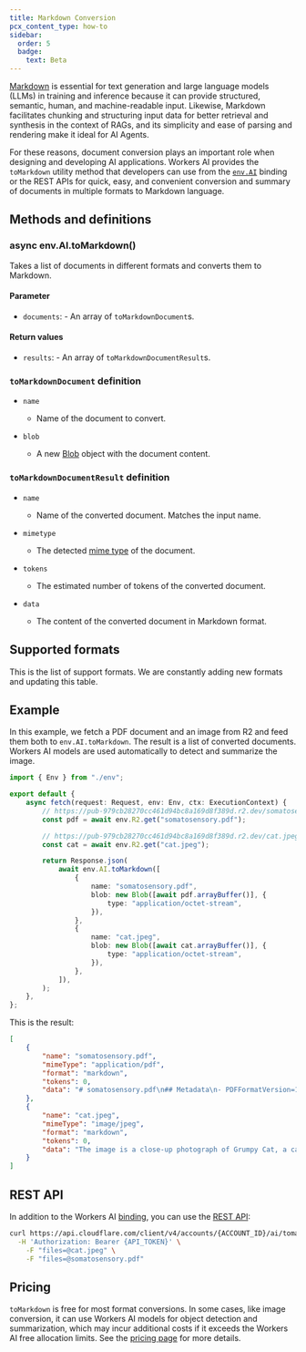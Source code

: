 ```yaml
---
title: Markdown Conversion
pcx_content_type: how-to
sidebar:
  order: 5
  badge:
    text: Beta
---
```



[Markdown](https://en.wikipedia.org/wiki/Markdown) is essential for text generation and large language models (LLMs) in training and inference because it can provide structured, semantic, human, and machine-readable input. Likewise, Markdown facilitates chunking and structuring input data for better retrieval and synthesis in the context of RAGs, and its simplicity and ease of parsing and rendering make it ideal for AI Agents.

For these reasons, document conversion plays an important role when designing and developing AI applications. Workers AI provides the `toMarkdown` utility method that developers can use from the [`env.AI`](/workers-ai/configuration/bindings/) binding or the REST APIs for quick, easy, and convenient conversion and summary of documents in multiple formats to Markdown language.

## Methods and definitions

### async env.AI.toMarkdown()

Takes a list of documents in different formats and converts them to Markdown.

#### Parameter

- <code>documents</code>: <Type text="array" />- An array of
  `toMarkdownDocument`s.

#### Return values

- <code>results</code>: <Type text="array" />- An array of
  `toMarkdownDocumentResult`s.

### `toMarkdownDocument` definition

- `name` <Type text="string" />

  - Name of the document to convert.

- `blob` <Type text="Blob" />

  - A new [Blob](https://developer.mozilla.org/en-US/docs/Web/API/Blob/Blob) object with the document content.

### `toMarkdownDocumentResult` definition

- `name` <Type text="string" />

  - Name of the converted document. Matches the input name.

- `mimetype` <Type text="string" />

  - The detected [mime type](https://developer.mozilla.org/en-US/docs/Web/HTTP/Guides/MIME_types/Common_types) of the document.

- `tokens` <Type text="number" />

  - The estimated number of tokens of the converted document.

- `data` <Type text="string" />

  - The content of the converted document in Markdown format.

## Supported formats

This is the list of support formats. We are constantly adding new formats and updating this table.

<Render file="markdown-conversion-support" product="workers-ai" />

## Example

In this example, we fetch a PDF document and an image from R2 and feed them both to `env.AI.toMarkdown`. The result is a list of converted documents. Workers AI models are used automatically to detect and summarize the image.

```typescript
import { Env } from "./env";

export default {
	async fetch(request: Request, env: Env, ctx: ExecutionContext) {
		// https://pub-979cb28270cc461d94bc8a169d8f389d.r2.dev/somatosensory.pdf
		const pdf = await env.R2.get("somatosensory.pdf");

		// https://pub-979cb28270cc461d94bc8a169d8f389d.r2.dev/cat.jpeg
		const cat = await env.R2.get("cat.jpeg");

		return Response.json(
			await env.AI.toMarkdown([
				{
					name: "somatosensory.pdf",
					blob: new Blob([await pdf.arrayBuffer()], {
						type: "application/octet-stream",
					}),
				},
				{
					name: "cat.jpeg",
					blob: new Blob([await cat.arrayBuffer()], {
						type: "application/octet-stream",
					}),
				},
			]),
		);
	},
};
```

This is the result:

```json
[
	{
		"name": "somatosensory.pdf",
		"mimeType": "application/pdf",
		"format": "markdown",
		"tokens": 0,
		"data": "# somatosensory.pdf\n## Metadata\n- PDFFormatVersion=1.4\n- IsLinearized=false\n- IsAcroFormPresent=false\n- IsXFAPresent=false\n- IsCollectionPresent=false\n- IsSignaturesPresent=false\n- Producer=Prince 20150210 (www.princexml.com)\n- Title=Anatomy of the Somatosensory System\n\n## Contents\n### Page 1\nThis is a sample document to showcase..."
	},
	{
		"name": "cat.jpeg",
		"mimeType": "image/jpeg",
		"format": "markdown",
		"tokens": 0,
		"data": "The image is a close-up photograph of Grumpy Cat, a cat with a distinctive grumpy expression and piercing blue eyes. The cat has a brown face with a white stripe down its nose, and its ears are pointed upright. Its fur is light brown and darker around the face, with a pink nose and mouth. The cat's eyes are blue and slanted downward, giving it a perpetually grumpy appearance. The background is blurred, but it appears to be a dark brown color. Overall, the image is a humorous and iconic representation of the popular internet meme character, Grumpy Cat. The cat's facial expression and posture convey a sense of displeasure or annoyance, making it a relatable and entertaining image for many people."
	}
]
```

## REST API

In addition to the Workers AI [binding](/workers-ai/configuration/bindings/), you can use the [REST API](/workers-ai/get-started/rest-api/):

```bash
curl https://api.cloudflare.com/client/v4/accounts/{ACCOUNT_ID}/ai/tomarkdown \
  -H 'Authorization: Bearer {API_TOKEN}' \
	-F "files=@cat.jpeg" \
	-F "files=@somatosensory.pdf"
```

## Pricing

`toMarkdown` is free for most format conversions. In some cases, like image conversion, it can use Workers AI models for object detection and summarization, which may incur additional costs if it exceeds the Workers AI free allocation limits. See the [pricing page](/workers-ai/platform/pricing/) for more details.
